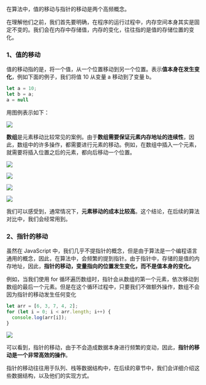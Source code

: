 在算法中，值的移动与指针的移动是两个高频概念。

在理解他们之前，我们首先要明确，在程序的运行过程中，内存空间本身其实是固定不变的。我们会在内存中存储值，内存的变化，往往指的是值的存储位置的变化。

### 1、值的移动

值的移动指的是，将一个值，从一个位置移动到另一个位置。表示**值本身在发生变化**，例如下面的例子，我们将值 10 从变量 a 移动到了变量 b。

```ts
let a = 10;
let b = a;
a = null
```

用图例表示如下：

![](/images/algorithm/base/4.move/1.jpg)

**数组**是元素移动比较常见的案例。由于**数组需要保证元素内存地址的连续性**，因此，数组中的许多操作，都需要进行元素的移动。例如，在数组中插入一个元素，就需要将插入位置之后的元素，都向后移动一个位置。

![](/images/algorithm/base/4.move/2.jpg)

![](/images/algorithm/base/4.move/3.jpg)

![](/images/algorithm/base/4.move/4.jpg)

![](/images/algorithm/base/4.move/5.jpg)

我们可以感受到，通常情况下，**元素移动的成本比较高**。这个结论，在后续的算法对比中，我们会经常用到。

### 2、指针的移动

虽然在 JavaScript 中，我们几乎不提指针的概念，但是由于算法是一个编程语言通用的概念，因此，在算法中，会频繁的提到指针。由于指针中，存储的是值的内存地址，因此，**指针的移动，变量指向的位置发生变化，而不是值本身的变化。**

例如，当我们使用 for 循环遍历数组时，指针会从数组的第一个元素，依次移动到数组的最后一个元素。但是在这个循环过程中，只要我们不做额外操作，数组不会因为指针的移动发生任何变化

```ts
let arr = [6, 3, 7, 4, 2];
for (let i = 0; i < arr.length; i++) {
  console.log(arr[i]);
}
```

![](/images/algorithm/base/4.move/6.jpg)

可以看到，指针的移动，由于不会造成数据本身进行频繁的变动，因此，**指针的移动是一个非常高效的操作**。

指针的移动往往用于队列、栈等数据结构中，在后续的章节中，我们会详细介绍这些数据结构，以及他们的实现方式。